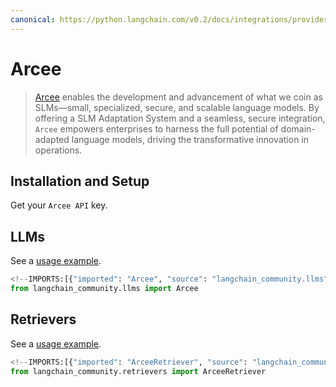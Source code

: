 ```yaml
---
canonical: https://python.langchain.com/v0.2/docs/integrations/providers/arcee/
---
```


# Arcee

>[Arcee](https://www.arcee.ai/about/about-us) enables the development and advancement 
> of what we coin as SLMs—small, specialized, secure, and scalable language models. 
> By offering a SLM Adaptation System and a seamless, secure integration, 
> `Arcee` empowers enterprises to harness the full potential of 
> domain-adapted language models, driving the transformative 
> innovation in operations.


## Installation and Setup

Get your `Arcee API` key.


## LLMs

See a [usage example](/docs/integrations/llms/arcee).

```python
<!--IMPORTS:[{"imported": "Arcee", "source": "langchain_community.llms", "docs": "https://api.python.langchain.com/en/latest/llms/langchain_community.llms.arcee.Arcee.html", "title": "Arcee"}]-->
from langchain_community.llms import Arcee
```

## Retrievers

See a [usage example](/docs/integrations/retrievers/arcee).

```python
<!--IMPORTS:[{"imported": "ArceeRetriever", "source": "langchain_community.retrievers", "docs": "https://api.python.langchain.com/en/latest/retrievers/langchain_community.retrievers.arcee.ArceeRetriever.html", "title": "Arcee"}]-->
from langchain_community.retrievers import ArceeRetriever
```